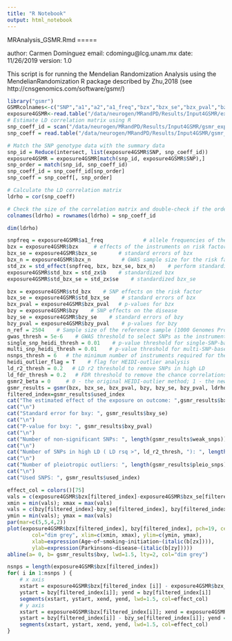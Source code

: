 ```yaml
---
title: "R Notebook"
output: html_notebook
---
```

########################################### MRAnalysis_GSMR.Rmd =====
author: Carmen Domínguez
email: cdomingu@lcg.unam.mx
date: 11/26/2019
version: 1.0

This script is for running the Mendelian Randomization Analysis using the MendelianRandomization R package described by Zhu,2018 (see http://cnsgenomics.com/software/gsmr/) 

```r
library("gsmr")
GSMRcolnames<-c("SNP","a1","a2","a1_freq","bzx","bzx_se","bzx_pval","bzx_n","bzy","bzy_se","bzy_pval","bzy_n")
exposure4GSMR<-read.table("/data/neurogen/MRandPD/Results/Input4GSMR/exposurevsPD_GSMRinput", skip = 1, col.names = GSMRcolnames)
# Estimate LD correlation matrix using R
snp_coeff_id = scan("/data/neurogen/MRandPD/Results/Input4GSMR/gsmr_exposurevsPD.xmat.gz", what="", nlines=1)
snp_coeff = read.table("/data/neurogen/MRandPD/Results/Input4GSMR/gsmr_exposurevsPD.xmat.gz", header=F, skip=2)
```

```r
# Match the SNP genotype data with the summary data
snp_id = Reduce(intersect, list(exposure4GSMR$SNP, snp_coeff_id))
exposure4GSMR = exposure4GSMR[match(snp_id, exposure4GSMR$SNP),]
snp_order = match(snp_id, snp_coeff_id)
snp_coeff_id = snp_coeff_id[snp_order]
snp_coeff = snp_coeff[, snp_order]

# Calculate the LD correlation matrix
ldrho = cor(snp_coeff)

# Check the size of the correlation matrix and double-check if the order of the SNPs in the LD correlation matrix is consistent with that in the GWAS summary data
colnames(ldrho) = rownames(ldrho) = snp_coeff_id

dim(ldrho)
```

```r
snpfreq = exposure4GSMR$a1_freq             # allele frequencies of the SNPs
bzx = exposure4GSMR$bzx     # effects of the instruments on risk factor
bzx_se = exposure4GSMR$bzx_se       # standard errors of bzx
bzx_n = exposure4GSMR$bzx_n          # GWAS sample size for the risk factor
std_zx = std_effect(snpfreq, bzx, bzx_se, bzx_n)    # perform standardisation
exposure4GSMR$std_bzx = std_zx$b    # standardized bzx
exposure4GSMR$std_bzx_se = std_zx$se    # standardized bzx_se
```

```r
bzx = exposure4GSMR$std_bzx    # SNP effects on the risk factor
bzx_se = exposure4GSMR$std_bzx_se    # standard errors of bzx
bzx_pval = exposure4GSMR$bzx_pval   # p-values for bzx
bzy = exposure4GSMR$bzy    # SNP effects on the disease
bzy_se = exposure4GSMR$bzy_se    # standard errors of bzy
bzy_pval = exposure4GSMR$bzy_pval    # p-values for bzy
n_ref = 2504    # Sample size of the reference sample (1000 Genomes Project Phase 3 used at PLINK clumping)
gwas_thresh = 5e-6    # GWAS threshold to select SNPs as the instruments for the GSMR analysis
single_snp_heidi_thresh = 0.01    # p-value threshold for single-SNP-based HEIDI-outlier analysis
multi_snp_heidi_thresh = 0.01    # p-value threshold for multi-SNP-based HEIDI-outlier analysis
nsnps_thresh = 6   # the minimum number of instruments required for the GSMR analysis
heidi_outlier_flag = T    # flag for HEIDI-outlier analysis
ld_r2_thresh = 0.2   # LD r2 threshold to remove SNPs in high LD
ld_fdr_thresh = 0.2   # FDR threshold to remove the chance correlations between the SNP instruments
gsmr2_beta = 0     # 0 - the original HEIDI-outlier method; 1 - the new HEIDI-outlier method that is currently under development 
gsmr_results = gsmr(bzx, bzx_se, bzx_pval, bzy, bzy_se, bzy_pval, ldrho, snp_coeff_id, n_ref, heidi_outlier_flag, gwas_thresh, single_snp_heidi_thresh, multi_snp_heidi_thresh, nsnps_thresh, ld_r2_thresh, ld_fdr_thresh, gsmr2_beta)    # GSMR analysis 
filtered_index=gsmr_results$used_index
cat("The estimated effect of the exposure on outcome: ",gsmr_results$bxy)
cat("\n")
cat("Standard error for bxy: ", gsmr_results$bxy_se)
cat("\n")
cat("P-value for bxy: ", gsmr_results$bxy_pval)
cat("\n")
cat("Number of non-significant SNPs: ", length(gsmr_results$weak_snps))
cat("\n")
cat("Number of SNPs in high LD ( LD rsq >", ld_r2_thresh, "): ", length(gsmr_results$linkage_snps))
cat("\n")
cat("Number of pleiotropic outliers: ", length(gsmr_results$pleio_snps))
cat("\n")
cat("Used SNPS: ", gsmr_results$used_index)
```

```r
effect_col = colors()[75]
vals = c(exposure4GSMR$bzx[filtered_index]-exposure4GSMR$bzx_se[filtered_index], exposure4GSMR$bzx[filtered_index]+exposure4GSMR$bzx_se[filtered_index])
xmin = min(vals); xmax = max(vals)
vals = c(bzy[filtered_index]-bzy_se[filtered_index], bzy[filtered_index]+bzy_se[filtered_index])
ymin = min(vals); ymax = max(vals)
par(mar=c(5,5,4,2))
plot(exposure4GSMR$bzx[filtered_index], bzy[filtered_index], pch=19, cex=0.8, bty="n", cex.axis=1.1, cex.lab=1.2,
        col="dim grey", xlim=c(xmin, xmax), ylim=c(ymin, ymax),
        xlab=expression(Age~of~smoking~initiation~(italic(b[zx]))),
        ylab=expression(Parkinsons~disease~(italic(b[zy]))))
abline(a= 0, b= gsmr_results$bxy, lwd=1.5, lty=2, col="dim grey")

nsnps = length(exposure4GSMR$bzx[filtered_index])
for( i in 1:nsnps ) {
    # x axis
    xstart = exposure4GSMR$bzx[filtered_index [i]] - exposure4GSMR$bzx_se[filtered_index[i]]; xend = exposure4GSMR$bzx[filtered_index[i]] + exposure4GSMR$bzx_se[filtered_index[i]]
    ystart = bzy[filtered_index[i]]; yend = bzy[filtered_index[i]]
    segments(xstart, ystart, xend, yend, lwd=1.5, col=effect_col)
    # y axis
    xstart = exposure4GSMR$bzx[filtered_index[i]]; xend = exposure4GSMR$bzx[filtered_index[i]] 
    ystart = bzy[filtered_index[i]] - bzy_se[filtered_index[i]]; yend = bzy[filtered_index[i]] + bzy_se[filtered_index[i]]
    segments(xstart, ystart, xend, yend, lwd=1.5, col=effect_col)
}
```

